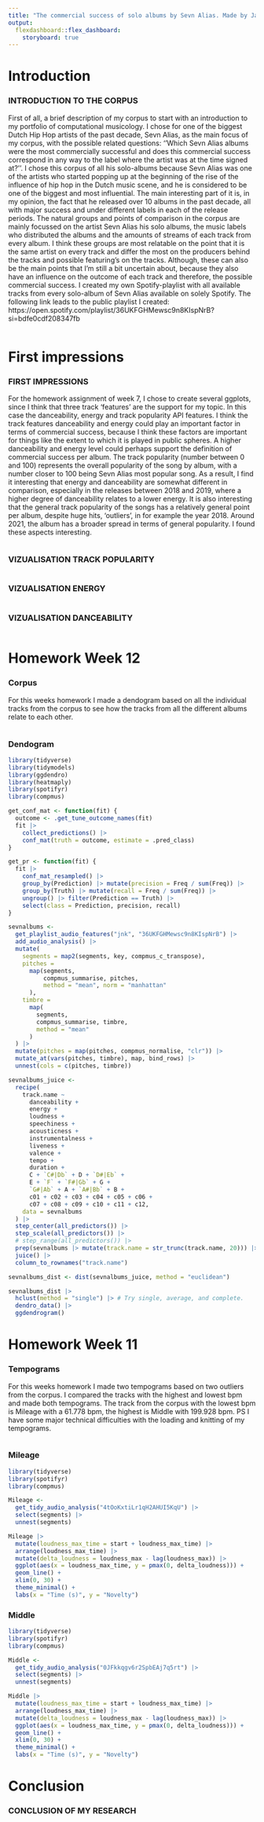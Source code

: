 ```yaml
---
title: "The commercial success of solo albums by Sevn Alias. Made by Jari Kamps"
output: 
  flexdashboard::flex_dashboard:
    storyboard: true
---
```


Introduction {.storyboard}
=========================================

### INTRODUCTION TO THE CORPUS
First of all, a brief description of my corpus to start with an introduction to my portfolio of computational musicology. I chose for one of the biggest Dutch Hip Hop artists of the past decade, Sevn Alias, as the main focus of my corpus, with the possible related questions: ‘’Which Sevn Alias albums were the most commercially successful and does this commercial success correspond in any way to the label where the artist was at the time signed at?’’. I chose this corpus of all his solo-albums because Sevn Alias was one of the artists who started popping up at the beginning of the rise of the influence of hip hop in the Dutch music scene, and he is considered to be one of the biggest and most influential. The main interesting part of it is, in my opinion, the fact that he released over 10 albums in the past decade, all with major success and under different labels in each of the release periods. The natural groups and points of comparison in the corpus are mainly focussed on the artist Sevn Alias his solo albums, the music labels who distributed the albums and the amounts of streams of each track from every album. I think these groups are most relatable on the point that it is the same artist on every track and differ the most on the producers behind the tracks and possible featuring’s on the tracks. Although, these can also be the main points that I’m still a bit uncertain about, because they also have an influence on the outcome of each track and therefore, the possible commercial success. I created my own Spotify-playlist with all available tracks from every solo-album of Sevn Alias available on solely Spotify. The following link leads to the public playlist I created: https://open.spotify.com/playlist/36UKFGHMewsc9n8KIspNrB?si=bdfe0cdf208347fb

```r
```

First impressions {.storyboard}
=========================================

### FIRST IMPRESSIONS
For the homework assignment of week 7, I chose to create several ggplots, since I think that three track 'features' are the support for my topic. In this case the danceability, energy and track popularity API features. I think the track features danceability and energy could play an important factor in terms of commercial success, because I think these factors are important for things like the extent to which it is played in public spheres. A higher danceability and energy level could perhaps support the definition of commercial success per album. The track popularity (number between 0 and 100) represents the overall popularity of the song by album, with a number closer to 100 being Sevn Alias most popular song. As a result, I find it interesting that energy and danceability are somewhat different in comparison, especially in the releases between 2018 and 2019, where a higher degree of danceability relates to a lower energy. It is also interesting that the general track popularity of the songs has a relatively general point per album, despite huge hits, 'outliers', in for example the year 2018. Around 2021, the album has a broader spread in terms of general popularity. I found these aspects interesting.

```r
```

### VIZUALISATION TRACK POPULARITY

```r
```

### VIZUALISATION ENERGY

```r
```

### VIZUALISATION DANCEABILITY

```r
```

Homework Week 12 {.storyboard}
=========================================

### Corpus
For this weeks homework I made a dendogram based on all the individual tracks from the corpus to see how the tracks from all the different albums relate to each other. 

```r
```

### Dendogram

```r
library(tidyverse)
library(tidymodels)
library(ggdendro)
library(heatmaply)
library(spotifyr)
library(compmus)

get_conf_mat <- function(fit) {
  outcome <- .get_tune_outcome_names(fit)
  fit |> 
    collect_predictions() |> 
    conf_mat(truth = outcome, estimate = .pred_class)
}  

get_pr <- function(fit) {
  fit |> 
    conf_mat_resampled() |> 
    group_by(Prediction) |> mutate(precision = Freq / sum(Freq)) |> 
    group_by(Truth) |> mutate(recall = Freq / sum(Freq)) |> 
    ungroup() |> filter(Prediction == Truth) |> 
    select(class = Prediction, precision, recall)
}  

sevnalbums <-
  get_playlist_audio_features("jnk", "36UKFGHMewsc9n8KIspNrB") |>
  add_audio_analysis() |>
  mutate(
    segments = map2(segments, key, compmus_c_transpose),
    pitches =
      map(segments,
          compmus_summarise, pitches,
          method = "mean", norm = "manhattan"
      ),
    timbre =
      map(
        segments,
        compmus_summarise, timbre,
        method = "mean"
      )
  ) |>
  mutate(pitches = map(pitches, compmus_normalise, "clr")) |>
  mutate_at(vars(pitches, timbre), map, bind_rows) |>
  unnest(cols = c(pitches, timbre))

sevnalbums_juice <-
  recipe(
    track.name ~
      danceability +
      energy +
      loudness +
      speechiness +
      acousticness +
      instrumentalness +
      liveness +
      valence +
      tempo +
      duration +
      C + `C#|Db` + D + `D#|Eb` +
      E + `F` + `F#|Gb` + G +
      `G#|Ab` + A + `A#|Bb` + B +
      c01 + c02 + c03 + c04 + c05 + c06 +
      c07 + c08 + c09 + c10 + c11 + c12,
    data = sevnalbums
  ) |>
  step_center(all_predictors()) |>
  step_scale(all_predictors()) |> 
  # step_range(all_predictors()) |> 
  prep(sevnalbums |> mutate(track.name = str_trunc(track.name, 20))) |>
  juice() |>
  column_to_rownames("track.name")

sevnalbums_dist <- dist(sevnalbums_juice, method = "euclidean")

sevnalbums_dist |> 
  hclust(method = "single") |> # Try single, average, and complete.
  dendro_data() |>
  ggdendrogram()

```

Homework Week 11 {.storyboard}
=========================================

### Tempograms
For this weeks homework I made two tempograms based on two outliers from the corpus. I compared the tracks with the highest and lowest bpm and made both tempograms. The track from the corpus with the lowest bpm is Mileage with a 61.778 bpm, the highest is Middle with 199.928 bpm. PS I have some major technical difficulties with the loading and knitting of my tempograms. 

```r
```

### Mileage

```r
library(tidyverse)
library(spotifyr)
library(compmus)

Mileage <-
  get_tidy_audio_analysis("4tOoKxtiLr1qH2AHUI5KqU") |>
  select(segments) |>
  unnest(segments)

Mileage |>
  mutate(loudness_max_time = start + loudness_max_time) |>
  arrange(loudness_max_time) |>
  mutate(delta_loudness = loudness_max - lag(loudness_max)) |>
  ggplot(aes(x = loudness_max_time, y = pmax(0, delta_loudness))) +
  geom_line() +
  xlim(0, 30) +
  theme_minimal() +
  labs(x = "Time (s)", y = "Novelty")

```

### Middle

```r
library(tidyverse)
library(spotifyr)
library(compmus)

Middle <-
  get_tidy_audio_analysis("0JFkkqgv6r2SpbEAj7q5rt") |>
  select(segments) |>
  unnest(segments)

Middle |>
  mutate(loudness_max_time = start + loudness_max_time) |>
  arrange(loudness_max_time) |>
  mutate(delta_loudness = loudness_max - lag(loudness_max)) |>
  ggplot(aes(x = loudness_max_time, y = pmax(0, delta_loudness))) +
  geom_line() +
  xlim(0, 30) +
  theme_minimal() +
  labs(x = "Time (s)", y = "Novelty")

```

Conclusion {.storyboard}
=========================================

### CONCLUSION OF MY RESEARCH

```r
```
